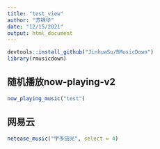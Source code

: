 ```yaml
---
title: "test_view"
author: "苏锦华"
date: "12/15/2021"
output: html_document
---
```


```r
devtools::install_github("JinhuaSu/RMusicDown")
library(rmusicdown)
```

## 随机播放now-playing-v2

```r
now_playing_music("test")
```

## 网易云


```r
netease_music("宇多田光", select = 4)
```

